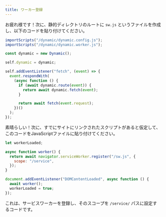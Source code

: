 ```yaml
---
title: ワーカー登録
---
```


お疲れ様です！次に、静的ディレクトリのルートに `sw.js` というファイルを作成し、以下のコードを貼り付けてください。

```js
importScripts("/dynamic/dynamic.config.js");
importScripts("/dynamic/dynamic.worker.js");

const dynamic = new Dynamic();

self.dynamic = dynamic;

self.addEventListener("fetch", (event) => {
  event.respondWith(
    (async function () {
      if (await dynamic.route(event)) {
        return await dynamic.fetch(event);
      }

      return await fetch(event.request);
    })()
  );
});
```

素晴らしい！次に、すでにサイトにリンクされたスクリプトがあると仮定して、このコードをJavaScriptファイルに貼り付けてください。

```js
let workerLoaded;

async function worker() {
  return await navigator.serviceWorker.register("/sw.js", {
    scope: "/service",
  });
}

document.addEventListener("DOMContentLoaded", async function () {
  await worker();
  workerLoaded = true;
});
```

これは、サービスワーカーを登録し、そのスコープを `/service/` パスに設定するコードです。